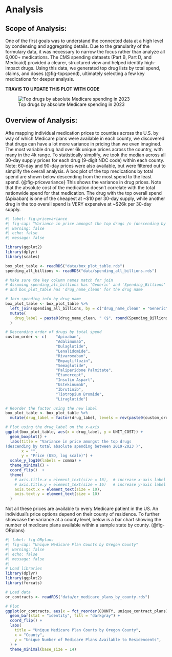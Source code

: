 # Analysis

## Scope of Analysis:
One of the first goals was to understand the connected data at a high level by condensing and aggregating details. Due to the granularity of the formulary data, it was necessary to narrow the focus rather than analyze all 6,000+ medications. The CMS spending datasets (Part B, Part D, and Medicaid) provided a clearer, structured view and helped identify high-impact drugs. Using this data, we generated top drug lists by total spend, claims, and doses (@fig-topspend), ultimately selecting a few key medications for deeper analysis.
 
**TRAVIS TO UPDATE THIS PLOT WITH CODE**

![Top drugs by absolute Medicare spending in 2023](./images/Top_Spend.jpg){#fig-topspend}

## Overview of Analysis:
Afte mapping individual medication prices to counties across the U.S. by way of which Medicare plans were available in each county, we discovered that drugs can have a lot more variance in pricing than we even imagined. The most variable drug had over 6k unique prices across the country, with many in the 4k range. To statistically simplify, we took the median across all 30-day supply prices for each drug (9-digit NDC code) within each county. Note: 60-day and 90-day prices were also available, but were filtered out to simplify the overall analysis. A box plot of the top medications by total spend are shown below descending from the most spend to the least spend.  {@fig-pricevariance} This shows the variance in drug prices. Note that the absolute cost of the medication doesn’t correlate with the total nationwide spend for that medication. The drug with the top overall spend (Apixaban) is one of the cheapest at ~$10 per 30-day supply, while another drug in the top overall spend is VERY expensive at ~$26k per 30-day supply.


```r
#| label: fig-pricevariance
#| fig-cap: "Variance in price amongst the top drugs /n (descending by absolute spending) across the US"
#| warning: false
#| echo: false
#| message: false 

library(ggplot2)
library(dplyr)
library(scales)

box_plot_table <- readRDS("data/box_plot_table.rds")
spending_all_billions <- readRDS("data/spending_all_billions.rds")

# Make sure the key column names match for join
# Assuming spending_all_billions has 'Generic' and 'Spending_Billions' columns
# and box_plot_table has 'drug_name_clean' for the drug name

# Join spending info by drug name
box_plot_table <- box_plot_table %>%
  left_join(spending_all_billions, by = c("drug_name_clean" = "Generic")) %>%
  mutate(
    drug_label = paste0(drug_name_clean, " ($", round(Spending_Billions, 1), "B)")
  )

# Descending order of drugs by total spend
custom_order <- c(    "Apixaban", 
                      "Adalimumab", 
                      "Dulaglutide", 
                      "Lenalidomide", 
                      "Rivaroxaban",
                      "Empagliflozin", 
                      "Semaglutide", 
                      "Paliperidone Palmitate", 
                      "Etanercept",
                      "Insulin Aspart", 
                      "Ustekinumab", 
                      "Ibrutinib", 
                      "Tiotropium Bromide", 
                      "Liraglutide")

# Reorder the factor using the new label
box_plot_table <- box_plot_table %>%
  mutate(drug_label = factor(drug_label, levels = rev(paste0(custom_order, " ($", round(spending_all_billions$Spending_Billions[match(custom_order, spending_all_billions$Generic)], 1), "B)"))))

# Plot using the drug_label on the x-axis
ggplot(box_plot_table, aes(x = drug_label, y = UNIT_COST)) +
  geom_boxplot() + 
  labs(title = "Variance in price amongst the top drugs
(descending by total absolute spending between 2019-2023 )",
       x = "",
       y = "Price (USD, log scale)") +
  scale_y_log10(labels = comma) +
  theme_minimal() +
  coord_flip()  +
  theme(
    # axis.title.x = element_text(size = 16),  # increase x-axis label font size
    # axis.title.y = element_text(size = 16)   # increase y-axis label font size
    axis.text.x = element_text(size = 10),
    axis.text.y = element_text(size = 10)
  )

```

Not all these prices are available to every Medicare patient in the US. An individual’s price options depend on their county of residence. To further showcase the variance at a county level, below is a bar chart showing the number of medicare plans available within a sample state by county. (@fig-ORplans) 

```r
#| label: fig-ORplans
#| fig-cap: "Unique Medicare Plan Counts by Oregon County"
#| warning: false
#| echo: false
#| message: false 
#|
# Load libraries
library(dplyr)
library(ggplot2)
library(forcats)

# Load data
or_contracts <- readRDS("data/or_medicare_plans_by_county.rds")

# Plot
ggplot(or_contracts, aes(x = fct_reorder(COUNTY, unique_contract_plans), y = unique_contract_plans)) +
  geom_bar(stat = "identity", fill = "darkgray") +
  coord_flip() +
  labs(
    title = "Unique Medicare Plan Counts by Oregon County",
    x = "County",
    y = "Unique Number of Medicare Plans Available to Residencents",
  ) +
  theme_minimal(base_size = 14)

```
